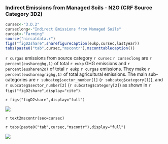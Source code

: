### Indirect Emissions from Managed Soils - N2O (CRF Source Category 3D2) 
```r
cursec<-"3.D.2"
curseclong<-"Indirect Emissions from Managed Soils"
curcat<-"Farming"
source("nircatdata.r")
figs("figD2share",sharefigurecaption(eukp,cursec,lastyear))
tabs(paste0("tab",cursec,"mscontr"),msconttablecaption())
```
`r curgas` emissions from source category `r cursec` `r curseclong` are `r percent(eushareghg,1)` of total `r eukp` GHG emissions and `r percent(eusharen2o)` of total `r eukp` `r curgas` emissions. They make `r percent(eushareagrighg,1)` of total agricultural emissions. The main sub-categories are `r subcateg$sector_number[1]` (`r subcateg$category[1]`), and `r subcateg$sector_number[2]` (`r subcateg$category[2]`) as shown in `r figs("figD2share",display="cite")`.

`r figs("figD2share",display="full")`

![](../2015/plots/20151030agrimixeu3.D.2.jpg)

`r text2mscontr(sec=cursec)`

`r tabs(paste0("tab",cursec,"mscontr"),display="full")`

![](../2015/eureport/figs/3D2IndirectEmissionsfromManagedSoils.jpg)

